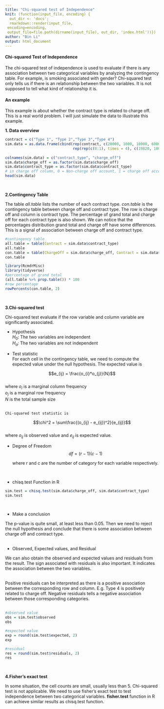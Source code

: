 ```yaml
---
title: "Chi-squared test of Independence"
knit: (function(input_file, encoding) {
  out_dir <- 'docs';
  rmarkdown::render(input_file,
 encoding=encoding,
 output_file=file.path(dirname(input_file), out_dir, 'index.html'))})
author: "Bin Li"
output: html_document
---
```


#### Chi-squared Test of Independence

The chi-squared test of independence is used to evaluate if there is any association between two categorical variables by analyzing the contingency table. For example, is smoking associated with gender? Chi-squared test only tells us if there is an relationship between the two variables. It is not supposed to tell what kind of relationship it is.
<br>

#### An example

This example is about whether the contract type is related to charge off. This is a real world problem. I will just simulate the data to illustrate this example.
<br>

**1. Data overview**
```r
contract = c("Type 1", "Type 2","Type 3","Type 4")
sim.data = as.data.frame(cbind(rep(contract, c(20000, 1000, 10000, 6000)),
                               rep(rep(c(0:1), times = 4), c(19820, 180, 993, 7, 9900, 100, 5910, 90))))
  
colnames(sim.data) = c("contract_type", "charge_off")
sim.data$charge_off = as.factor(sim.data$charge_off)
sim.data$contract_type = as.factor(sim.data$contract_type)
# in charge off column, 0 = Non-charge off account, 1 = charge off account
head(sim.data)


```
<br>

**2.Contingency Table**
<br>

The table *all.table* lists the number of each contract type. *con.table* is the contingency table between charge off and contract type. The row is charge off and column is contract type. The percentage of grand total and charge off for each contract type is also shown. We can notice that the percentages distribution grand total and charge off have some differences. This is a signal of association between charge off and contract type.

```r
#contingency table
all.table = table(Contract = sim.data$contract_type)
all.table
con.table = table(ChargeOff = sim.data$charge_off, Contract = sim.data$contract_type)
con.table

library(RcmdrMisc)
library(tidyverse)
#percentage of grand total
(all.table %>% prop.table()) * 100
#row percentage
rowPercents(con.table, 2)

```
<br>

**3.Chi-squared test**
<br>

Chi-squared test evaluate if the row variable and column variable are significantly associated.
<br>

* Hypothesis  
$H_{0}$: The two variables are independent    
$H_{a}$: The two variables are not independent    

* Test statistic    
For each cell in the contingency table, we need to compute the expected value under the null hypothesis. The expected value
is  

$$e_{ij} = \frac{o_{i}*o_{j}}{N}$$    
    where $o_{i}$ is a marginal column frequency  
          $o_{j}$ is a marginal row frequency  
          $N$ is the total sample size  
<br>

    Chi-squared test statistic is   
$$\chi^2 = \sum\frac{(o_{ij} - e_{ij})^2}{e_{ij}}$$  
where $o_{ij}$ is observed value and $e_{ij}$ is expected value.
<br>

* Degree of Freedom
$$df = (r-1)(c-1)$$

    where r and c are the number of category for each variable respectively.

<br>

* chisq.test Function in R
```r
sim.test = chisq.test(sim.data$charge_off, sim.data$contract_type)
sim.test
```
<br>

* Make a conclusion    

The p-value is quite small, at least less than 0.05. Then we need to reject the null hypothesis and conclude that there is some association between charge off and contract type.  
<br>

* Observed, Expected values, and Residual    

We can also obtain the observed and expected values and residuals from the result. The sign associated with residuals is also important. It indicates the association between the two variables.    
<br>

Positive residuals can be interpreted as there is a positive association between the corresponding row and column. E.g. Type 4 is positively related to charge off. Negative residuals tells a negative association between those corresponding categories.    
<br>

```r
#observed value
obs = sim.test$observed
obs

#expected value
exp = round(sim.test$expected, 2)
exp

#residual
res = round(sim.test$residuals, 2)
res
```
<br>

**4.Fisher's exact test**
<br>

In some situation, the cell counts are small, usually less than 5. Chi-squared test is not applicable. We need to use fisher's exact test to test independence between two categorical variables. **fisher.test** function in R can achieve similar results as chisq.test function.
<br>
<br>
<br>
<br>





